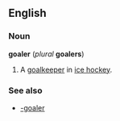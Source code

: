 ==English==
===Noun===
'''goaler''' (''plural'' '''goalers''')

#A [[goalkeeper]] in [[ice hockey]].

===See also===
*[[-goaler]]